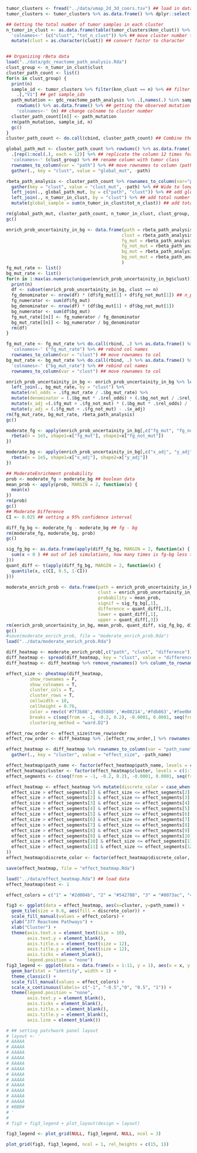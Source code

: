 ```r
tumor_clusters <- fread("../data/umap_2d_3d_coors.tsv") ## load in data
tumor_clusters <- tumor_clusters %>% as.data.frame() %>% dplyr::select(V1, knn_clust) ## select the relevant columns

## Getting the total number of tumor samples in each cluster
n_tumor_in_clust <- as.data.frame(table(tumor_clusters$knn_clust)) %>% ## table the number of tumors in each cluster
  'colnames<-' (c("clust", "tot_n_clust")) %>% ## move cluster number to rownames
  mutate(clust = as.character(clust)) ## convert factor to character


## Organizing rBeta data
load("../data/gdc_reactome_path_analysis.Rda")
clust_group <- n_tumor_in_clust$clust
cluster_path_count <- list()
for(n in clust_group) {
  print(n)
  sample_id <- tumor_clusters %>% filter(knn_clust == n) %>% ## filter for tumor class
    .[,"V1"] ## get sample_ids
  path_mutation <- gdc_reactome_path_analysis %>% .[,names(.) %in% sample_id] %>% ## getting the tumor samples from path analysis
    rowSums() %>% as.data.frame() %>% ## getting the observed mutation count of tumor class
    'colnames<-' (n) ## change colname to cluster number
  cluster_path_count[[n]] <- path_mutation
  rm(path_mutation, sample_id, n)
  gc()
}
cluster_path_count <- do.call(cbind, cluster_path_count) ## Combine the list together

global_path_mut <- cluster_path_count %>% rowSums() %>% as.data.frame() %>% ## global pathway mutation count
  .[rep(1:ncol(.), each = 12)] %>% ## replicate the column 12 times for the 12 tumor classes
  'colnames<-' (clust_group) %>% ## rename column with tumor class
  rownames_to_column(var = "path") %>% ## move rownames to column (pathways) %>%
  gather(., key = "clust", value = "global_mut", -path)

rbeta_path_analysis <- cluster_path_count %>% rownames_to_column(var="path") %>%
  gather(key = "clust", value = "clust_mut", -path) %>% ## Wide to long format
  left_join(., global_path_mut, by = c("path", "clust")) %>% ## add global mutation count 
  left_join(., n_tumor_in_clust, by = "clust") %>% ## add total number of tumor samples per clust 
  mutate(global_sample = sum(n_tumor_in_clust$tot_n_clust)) ## add total number of tumor samples

rm(global_path_mut, cluster_path_count, n_tumor_in_clust, clust_group, tumor_clusters, gdc_reactome_path_analysis)
gc()

enrich_prob_uncertainity_in_bg <- data.frame(path = rbeta_path_analysis$path,
                                            clust = rbeta_path_analysis$clust,
                                            fg_mut = rbeta_path_analysis$clust_mut,
                                            fg_not_mut = rbeta_path_analysis$tot_n_clust - rbeta_path_analysis$clust_mut,
                                            bg_mut = rbeta_path_analysis$global_mut,
                                            bg_not_mut = rbeta_path_analysis$global_sample - rbeta_path_analysis$global_mut
                                            )
fg_mut_rate <- list()
bg_mut_rate <- list()
for(n in 1:max(as.numeric(unique(enrich_prob_uncertainity_in_bg$clust)))) {
  print(n)
  df <- subset(enrich_prob_uncertainity_in_bg, clust == n)
  fg_denominator <- nrow(df) * (df$fg_mut[1] + df$fg_not_mut[1]) ## n_path * tot_n_clust_x
  fg_numerator <- sum(df$fg_mut)
  bg_denominator <- nrow(df) * (df$bg_mut[1] + df$bg_not_mut[1])
  bg_numerator <- sum(df$bg_mut)
  fg_mut_rate[[n]] <- fg_numerator / fg_denominator
  bg_mut_rate[[n]] <- bg_numerator / bg_denominator
  rm(df)
}

fg_mut_rate <- fg_mut_rate %>% do.call(rbind, .) %>% as.data.frame() %>% ## rbind the mut rates from list
  'colnames<-' ("fg_mut_rate") %>% ## rebind col names
  rownames_to_column(var = "clust") ## move rownames to col
bg_mut_rate <- bg_mut_rate %>% do.call(rbind, .) %>% as.data.frame() %>% ## rbind the mut rates from list
  'colnames<-' ("bg_mut_rate") %>% ## rebind col names
  rownames_to_column(var = "clust") ## move rownames to col

enrich_prob_uncertainity_in_bg <- enrich_prob_uncertainity_in_bg %>% left_join(., fg_mut_rate, by = "clust") %>%
  left_join(., bg_mut_rate, by = "clust") %>%
  mutate(rel_odds = .$fg_mut_rate / .$bg_mut_rate) %>%
  mutate(denominator = (.$bg_mut * .$rel_odds) + (.$bg_not_mut / .$rel_odds)) %>%
  mutate(x_adj =(.$fg_mut + .$fg_not_mut) * (.$bg_mut * .$rel_odds) / .$denominator) %>%
  mutate(y_adj = (.$fg_mut + .$fg_not_mut) - .$x_adj)
rm(fg_mut_rate, bg_mut_rate, rbeta_path_analysis)
gc()

moderate_fg <- apply(enrich_prob_uncertainity_in_bg[,c("fg_mut", "fg_not_mut")], MARGIN = 1, function(x) {
  rbeta(n = 1e5, shape1=x["fg_mut"], shape2=x["fg_not_mut"])
})

moderate_bg <- apply(enrich_prob_uncertainity_in_bg[,c("x_adj", "y_adj")], MARGIN = 1, function(x) {
  rbeta(n = 1e5, shape1=x["x_adj"], shape2=x["y_adj"])
})

## ModerateEnrichment probability 
prob <- moderate_fg > moderate_bg ## boolean data
mean_prob <- apply(prob, MARGIN = 2, function(x) {
  mean(x)
})
rm(prob)
gc()
## Moderate Difference
CI <- 0.025 ## setting a 95% confidence interval

diff_fg_bg <- moderate_fg - moderate_bg ## fg - bg
rm(moderate_fg, moderate_bg, prob)
gc()

sig_fg_bg <- as.data.frame(apply(diff_fg_bg, MARGIN = 2, function(x) {
  sum(x < 0 ) ## out of 1e5 simulations, how many times is fg-bg less than 0
}))
quant_diff <- t(apply(diff_fg_bg, MARGIN = 2, function(x) {
  quantile(x, c(CI, 0.5, 1-CI))
}))

moderate_enrich_prob <- data.frame(path = enrich_prob_uncertainity_in_bg$path,
                                   clust = enrich_prob_uncertainity_in_bg$clust,
                                   probability = mean_prob,
                                   signif = sig_fg_bg[,1],
                                   difference = quant_diff[,2],
                                   lower = quant_diff[,1],
                                   upper = quant_diff[,3])
rm(enrich_prob_uncertainity_in_bg, mean_prob, quant_diff, sig_fg_bg, diff_fg_bg)
gc()
#save(moderate_enrich_prob, file = "moderate_enrich_prob.Rda")
load("../data/moderate_enrich_prob.Rda")

diff_heatmap <- moderate_enrich_prob[,c("path", "clust", "difference")]
diff_heatmap <- spread(diff_heatmap, key = "clust", value = "difference")
diff_heatmap <- diff_heatmap %>% remove_rownames() %>% column_to_rownames(var="path")

effect_size <- pheatmap(diff_heatmap,
         show_rownames = F,
         show_colnames = T,
         cluster_cols = T,
         cluster_rows = T,
         cellwidth = 10,
         cellheight = 0.76,
         color = rev(c('#7f3b08','#b35806','#e08214','#fdb863','#fee0b6','white', '#d8daeb','#b2abd2','#8073ac','#542788','#2d004b')),
         breaks = c(seq(from = -1, -0.2, 0.2), -0.0001, 0.0001, seq(from = 0.2, to = 1, by = 0.2)),
         clustering_method = "ward.D2")

effect_row_order <- effect_size$tree_row$order
effect_row_order <- diff_heatmap %>% .[effect_row_order,] %>% rownames() ## getting row order of pheatmap

effect_heatmap <- diff_heatmap %>% rownames_to_column(var = "path_name") %>% 
  gather(., key = "cluster", value = "effect_size", -path_name) 

effect_heatmap$path_name <- factor(effect_heatmap$path_name, levels = c(rev(effect_row_order)))
effect_heatmap$cluster <- factor(effect_heatmap$cluster, levels = c(1:12))
effect_segments <- c(seq(from = -1, -0.2, 0.2), -0.0001, 0.0001, seq(from = 0.2, to = 1, by = 0.2))

effect_heatmap <- effect_heatmap %>% mutate(discrete_color = case_when(
  effect_size > effect_segments[1] & effect_size <= effect_segments[2] ~ "1",
  effect_size > effect_segments[2] & effect_size <= effect_segments[3] ~ "2",
  effect_size > effect_segments[3] & effect_size <= effect_segments[4] ~ "3",
  effect_size > effect_segments[4] & effect_size <= effect_segments[5] ~ "4",
  effect_size > effect_segments[5] & effect_size <= effect_segments[6] ~ "5",
  effect_size > effect_segments[6] & effect_size <= effect_segments[7] ~ "6",
  effect_size > effect_segments[7] & effect_size <= effect_segments[8] ~ "7",
  effect_size > effect_segments[8] & effect_size <= effect_segments[9] ~ "8",
  effect_size > effect_segments[9] & effect_size <= effect_segments[10] ~ "9",
  effect_size > effect_segments[10] & effect_size <= effect_segments[11] ~ "10",
  effect_size > effect_segments[11] & effect_size <= effect_segments[12] ~ "11"
))
effect_heatmap$discrete_color <- factor(effect_heatmap$discrete_color, levels = c(1:11))

save(effect_heatmap, file = "effect_heatmap.Rda")
```

```r
load("../data/effect_heatmap.Rda") ## load data
effect_heatmap$test <- 1

effect_colors = c("1" = "#2d004b", "2" = "#542788", "3" = "#8073ac", "4" = "#b2abd2", "5" = "#d8daeb", "6" = "white", "7" = "#fee0b6", "8" = "#fdb863", "9" = "#e08214","10" = "#b35806","11" ="#7f3b08") ## color scheme

fig3 <- ggplot(data = effect_heatmap, aes(x=cluster, y=path_name)) + 
  geom_tile(size = 0.6, aes(fill = discrete_color)) +
  scale_fill_manual(values = effect_colors) +
  ylab("377 Reactome Pathways") +
  xlab("Cluster") +
  theme(axis.text.x = element_text(size = 10),
        axis.text.y = element_blank(),
        axis.title.x = element_text(size = 12),
        axis.title.y = element_text(size = 12),
        axis.ticks = element_blank(),
        legend.position = "none")
fig3_legend <- ggplot(data = data.frame(x = 1:11, y = 1), aes(x = x, y = y, fill = as.factor(x))) +
  geom_bar(stat = "identity", width = 1) +
  theme_classic() +
  scale_fill_manual(values = effect_colors) + 
  scale_x_continuous(labels= c("-1", "-0.5","0", "0.5", "1")) +
  theme(legend.position = "none",
        axis.text.y = element_blank(),
        axis.ticks = element_blank(),
        axis.title.x = element_blank(),
        axis.title.y = element_blank(),
        axis.line = element_blank())

# ## setting patchwork panel layout
# layout <- '
# AAAAA
# AAAAA
# AAAAA
# AAAAA
# AAAAA
# AAAAA
# AAAAA
# AAAAA
# AAAAA
# AAAAA
# AAAAA
# AAAAA
# #BBB#
# '
# 
# fig3 + fig3_legend + plot_layout(design = layout)

fig3_legend <- plot_grid(NULL, fig3_legend, NULL, ncol = 3)

plot_grid(fig3, fig3_legend, ncol = 1, rel_heights = c(15, 1))
```